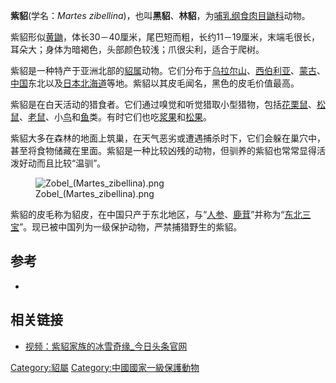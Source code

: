 {{Speciesbox
| name = 紫貂
| status = LC
| status_system = iucn3.1
| image = Sable - 2.png
| image_width = 250px
| genus = Martes
| species = zibellina
| authority = [[卡尔·林奈|Linnaeus]], 1758
| range_map = Sable area.png
| range_map_width = 250px
}}

'''紫貂'''(学名：''Martes zibellina'')，也叫'''黑貂'''、'''林貂'''，为[[哺乳纲|哺乳纲]][[食肉目|食肉目]][[鼬科|鼬科]]动物。

紫貂形似[[黄鼬|黄鼬]]，体长30－40厘米，尾巴短而粗，长约11－19厘米，末端毛很长，耳朵大；身体为暗褐色，头部颜色较浅；爪很尖利，适合于爬树。

紫貂是一种特产于亚洲北部的[[貂属|貂属]]动物。它们分布于[[乌拉尔山|乌拉尔山]]、[[西伯利亚|西伯利亚]]、[[蒙古|蒙古]]、[[中国|中国]]东北以及[[日本|日本]][[北海道|北海道]]等地。紫貂以其皮毛闻名，黑色的皮毛价值最高。

紫貂是在白天活动的猎食者。它们通过嗅觉和听觉猎取小型猎物，包括[[花栗鼠|花栗鼠]]、[[松鼠|松鼠]]、[[老鼠|老鼠]]、小[[鸟|鸟]]和[[鱼|鱼]]类。有时它们也吃[[浆果|浆果]]和[[松果|松果]]。

紫貂大多在森林的地面上筑巢，在天气恶劣或遭遇捕杀时下，它们会躲在巢穴中，甚至将食物储藏在里面。紫貂是一种比较凶残的动物，但驯养的紫貂也常常显得活泼好动而且比较“温驯”。

[[File:Zobel_(Martes_zibellina).png|thumb]]

紫貂的皮毛称为貂皮，在中国只产于东北地区，与“[[人参|人参]]、[[鹿茸|鹿茸]]”并称为“[[东北三宝|东北三宝]]”。现已被中国列为一级保护动物，严禁捕猎野生的紫貂。

== 参考 ==
* {{IUCN2006|assessors=Mustelid Specialist Group|year=1996|id=41652|title=Martes zibellina|downloaded=09 May 2006}}

== 相关链接 ==
*[http://www.toutiao.com/a6404297272046092545/ 视频：紫貂家族的冰雪奇缘_今日头条官网]{{Dead link|date=2020年1月 |bot=InternetArchiveBot |fix-attempted=yes }}
{{Taxonbar|from=Q26423}}

[[Category:貂屬|Category:貂屬]]
[[Category:中國國家一級保護動物|Category:中國國家一級保護動物]]